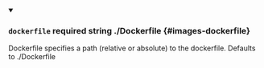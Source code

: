 
<details className="config-field" data-expandable="false" open>
<summary>

### `dockerfile` <span class="config-field-required" data-required="false">required</span> <span class="config-field-type">string</span> <span class="config-field-default">./Dockerfile</span> <span class="config-field-enum"></span> {#images-dockerfile}

Dockerfile specifies a path (relative or absolute) to the dockerfile. Defaults
to ./Dockerfile

</summary>



</details>
